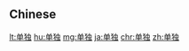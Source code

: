 {{also|単独|單獨}}
==Chinese==
{{zh-see|單獨}}

[[lt:单独]]
[[hu:单独]]
[[mg:单独]]
[[ja:单独]]
[[chr:单独]]
[[zh:单独]]